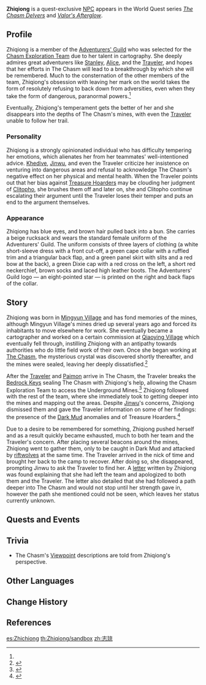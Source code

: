 {{Meta
<!-- Remove this template after adding the missing info -->
|missing_NPC_profile  = yes
}}
{{Character Infobox
|type             = Quest NPC
|image            = NPC Zhiqiong.png
|region           = Liyue
|affiliation      = Adventurers' Guild
|affiliation2     = Chasm Exploration Team
|title            = Adventurer
}}
'''Zhiqiong''' is a quest-exclusive [[NPC]] appears in the World Quest series ''[[The Chasm Delvers]]'' and ''[[Valor's Afterglow]]''.

==Profile==
<!-- detailed story/lore information goes here -->
{{Quote|If the alternative is stability and boredom, I'll choose danger any day. I'd rather lay my life down here than lie in some cushy bed waiting for time to claim me.|Zhiqiong|''[[Wherefore Did the Spiritstone Descend?]]''}}
Zhiqiong is a member of the [[Adventurers' Guild]] who was selected for the [[Chasm Exploration Team]] due to her talent in cartography. She deeply admires great adventurers like [[Stanley]], [[Alice]], and the [[Traveler]], and hopes that her efforts in The Chasm will lead to a breakthrough by which she will be remembered. Much to the consternation of the other members of the team, Zhiqiong's obsession with leaving her mark on the world takes the form of resolutely refusing to back down from adversities, even when they take the form of dangerous, paranormal powers.<ref name="wherefore" />

Eventually, Zhiqiong's temperament gets the better of her and she disappears into the depths of The Chasm's mines, with even the [[Traveler]] unable to follow her trail.

===Personality===
Zhiqiong is a strongly opinionated individual who has difficulty tempering her emotions, which alienates her from her teammates' well-intentioned advice. [[Khedive]], [[Jinwu]], and even the Traveler criticize her insistence on venturing into dangerous areas and refusal to acknowledge The Chasm's negative effect on her physical and mental health. When the Traveler points out that her bias against [[Treasure Hoarders]] may be clouding her judgment of [[Clitopho]], she brushes them off and later on, she and Clitopho continue escalating their argument until the Traveler loses their temper and puts an end to the argument themselves.

===Appearance===
Zhiqiong has blue eyes, and brown hair pulled back into a bun. She carries a beige rucksack and wears the standard female uniform of the Adventurers' Guild. The uniform consists of three layers of clothing (a white short-sleeve dress with a front cut-off, a green cape collar with a ruffled trim and a triangular back flap, and a green panel skirt with slits and a red bow at the back), a green Dixie cap with a red cross on the left, a short red neckerchief, brown socks and laced high leather boots. The Adventurers' Guild logo &mdash; an eight-pointed star &mdash; is printed on the right and back flaps of the collar.

==Story==
Zhiqiong was born in [[Mingyun Village]] and has fond memories of the mines, although Mingyun Village's mines dried up several years ago and forced its inhabitants to move elsewhere for work. She eventually became a cartographer and worked on a certain commission at [[Qiaoying Village]] which eventually fell through, instilling Zhiqiong with an antipathy towards authorities who do little field work of their own. Once she began working at [[The Chasm]], the mysterious crystal was discovered shortly thereafter, and the mines were sealed, leaving her deeply dissatisfied.<ref name="wherefore">{{Ref/Quest|Wherefore Did the Spiritstone Descend?}}</ref>

After the [[Traveler]] and [[Paimon]] arrive in The Chasm, the Traveler breaks the [[Bedrock Key]]s sealing The Chasm with Zhiqiong's help, allowing the Chasm Exploration Team to access the Underground Mines.<ref>{{Ref/Quest|Surreptitious Seven-Star Seal Sundering}}</ref> Zhiqiong followed with the rest of the team, where she immediately took to getting deeper into the mines and mapping out the areas. Despite [[Jinwu]]'s concerns, Zhiqiong dismissed them and gave the Traveler information on some of her findings: the presence of the [[Dark Mud]] anomalies and of Treasure Hoarders.<ref>{{Ref/Quest|Chasm Spelunkers}}</ref>

Due to a desire to be remembered for something, Zhiqiong pushed herself and as a result quickly became exhausted, much to both her team and the Traveler's concern. After placing several beacons around the mines, Zhiqiong went to gather them, only to be caught in Dark Mud and attacked by [[riftwolves]] at the same time. The Traveler arrived in the nick of time and brought her back to the camp to recover. After doing so, she disappeared, prompting Jinwu to ask the Traveler to find her. A [[Zhiqiong's Letter|letter]] written by Zhiqiong was found explaining that she had left the team and apologized to both them and the Traveler. The letter also detailed that she had followed a path deeper into The Chasm and would not stop until her strength gave in, however the path she mentioned could not be seen, which leaves her status currently unknown.

==Quests and Events==
{{Quests and Events}}

==Trivia==
* The Chasm's [[Viewpoint]] descriptions are told from Zhiqiong's perspective.

==Other Languages==
{{Other Languages
|default_hidden = 1
|en      = Zhiqiong
|zhs     = 志琼
|zhs_rm  = Zhìqióng
|zht     = 志瓊
|zht_rm  = Zhìqióng
|ja      = 志璇
|ja_rm   = Shisen{{Assumed}}
|ko      = 지경
|ko_rm   = Jigyeong
|es      = Zhichiong
|fr      = Zhiqiong
|ru      = Чжи Цюн
|th      = Zhiqiong
|vi      = Zhiqiong
|de      = Zhiqiong
|id      = Zhiqiong
|pt      = Zhiqiong
|tr      = Zhiqiong
|it      = Zhiqiong
}}

==Change History==
{{Change History|2.6}}

==References==
{{Reflist}}

[[es:Zhichiong]]
[[th:Zhiqiong/sandbox]]
[[zh:志琼]]